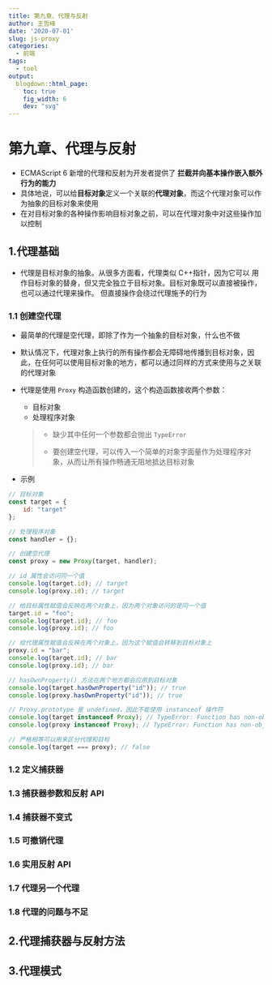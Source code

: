 ```yaml
---
title: 第九章、代理与反射
author: 王哲峰
date: '2020-07-01'
slug: js-proxy
categories:
  - 前端
tags:
  - tool
output:
  blogdown::html_page:
    toc: true
    fig_width: 6
    dev: "svg"
---
```


# 第九章、代理与反射

- ECMAScript 6 新增的代理和反射为开发者提供了 **拦截并向基本操作嵌入额外行为的能力**
- 具体地说，可以给**目标对象**定义一个关联的**代理对象**，而这个代理对象可以作为抽象的目标对象来使用
- 在对目标对象的各种操作影响目标对象之前，可以在代理对象中对这些操作加以控制

## 1.代理基础

- 代理是目标对象的抽象。从很多方面看，代理类似 C++指针，因为它可以 用作目标对象的替身，但又完全独立于目标对象。目标对象既可以直接被操作，也可以通过代理来操作。 但直接操作会绕过代理施予的行为

### 1.1 创建空代理

- 最简单的代理是空代理，即除了作为一个抽象的目标对象，什么也不做

- 默认情况下，代理对象上执行的所有操作都会无障碍地传播到目标对象，因此，在任何可以使用目标对象的地方，都可以通过同样的方式来使用与之关联的代理对象

- 代理是使用 `Proxy` 构造函数创建的，这个构造函数接收两个参数：

	- 目标对象
	- 处理程序对象

	> - 缺少其中任何一个参数都会抛出 `TypeError`
	>
	> - 要创建空代理，可以传入一个简单的对象字面量作为处理程序对象，从而让所有操作畅通无阻地抵达目标对象

- 示例

```js
// 目标对象
const target = {
    id: "target"
};

// 处理程序对象
const handler = {};

// 创建空代理
const proxy = new Proxy(target, handler);

// id 属性会访问同一个值
console.log(target.id); // target
console.log(proxy.id); // target

// 给目标属性赋值会反映在两个对象上，因为两个对象访问的是同一个值
target.id = "foo";
console.log(target.id); // foo
console.log(proxy.id); // foo

// 给代理属性赋值会反映在两个对象上，因为这个赋值会转移到目标对象上
proxy.id = "bar";
console.log(target.id); // bar
console.log(proxy.id); // bar

// hasOwnProperty() 方法在两个地方都会应用到目标对象
console.log(target.hasOwnProperty("id")); // true
console.log(proxy.hasOwnProperty("id")); // true

// Proxy.prototype 是 undefined，因此不能使用 instanceof 操作符
console.log(target instanceof Proxy); // TypeError: Function has non-object prototype 9 'undefined' in instanceof check
console.log(proxy instanceof Proxy); // TypeError: Function has non-object prototype 9 'undefined' in instanceof check

// 严格相等可以用来区分代理和目标
console.log(target === proxy); // false
```

### 1.2 定义捕获器

### 1.3 捕获器参数和反射 API

### 1.4 捕获器不变式

### 1.5 可撤销代理

### 1.6 实用反射 API

### 1.7 代理另一个代理

### 1.8 代理的问题与不足



## 2.代理捕获器与反射方法

## 3.代理模式

